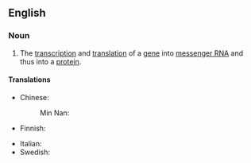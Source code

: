 ==English==
{{wikipedia}}

===Noun===
{{en-noun}}

# {{lb|en|genetics}} The [[transcription]] and [[translation]] of a [[gene]] into [[messenger RNA]] and thus into a [[protein]].

====Translations====
{{trans-top|transcription and translation of a gene into messenger RNA}}
* Chinese:
*: Min Nan: {{t|nan|遺傳子表達|tr=ûi-thoân-chú piáu-ta̍t|sc=Hani}}
* Finnish: {{t|fi|geeniekspressio}}
{{trans-mid}}
* Italian: {{t|it|espressione genica|f}}
* Swedish: {{t+|sv|genuttryck}}
{{trans-bottom}}